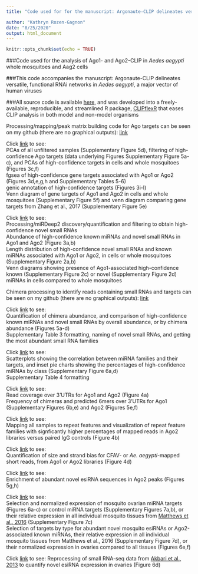 ```yaml
---
title: "Code used for for the manuscript: Argonaute-CLIP delineates versatile, functional RNAi networks in *Aedes aegypti*"

author: "Kathryn Rozen-Gagnon"
date: "8/25/2020"
output: html_document
---
```


```r
knitr::opts_chunk$set(echo = TRUE)
```
###Code used for the analysis of Ago1- and Ago2-CLIP in *Aedes aegypti* whole mosquitoes and Aag2 cells

###This code accompanies the manuscript: Argonaute-CLIP delineates versatile, functional RNAi networks in *Aedes aegypti*, a major vector of human viruses

###All source code is available [here](https://github.com/kathrynrozengagnon/AgoCLIP_2020), and was developed into a freely-available, reproducible, and streamlined R package,  [CLIPflexR](https://kathrynrozengagnon.github.io/CLIPflexR/) that eases CLIP analysis in both model and non-model organisms 

Processing/mapping/peak matrix building code for Ago targets can be seen on my github (there are no graphical outputs): [link](Processing_to_matrix.html)

Click [link](PCA_annotation_fgsea_targetvenns.html) to see:  
PCAs of all unfiltered samples (Supplementary Figure 5d), filtering of high-confidence Ago targets (data underlying Figures Supplementary Figure 5a-c), and PCAs of high-confidence targets in cells and whole mosquitoes (Figures 3c,f)  
fgsea of high-confidence gene targets associated with Ago1 or Ago2 (Figures 3d,e,g,h and Supplementary Tables 5-6)  
genic annotation of high-confidence targets (Figures 3i-l)  
Venn diagram of gene targets of Ago1 and Ago2 in cells and whole mosquitoes (Supplementary Figure 5f) and venn diagram comparing gene targets from Zhang et al., 2017 (Supplementary Figure 5e)  

Click [link](mirdeep2_processing_filtering_to_upload.html) to see:  
Processing/miRDeep2 discovery/quantification and filtering to obtain high-confidence novel small RNAs   
Abundance of high-confidence known miRNAs and novel small RNAs in Ago1 and Ago2 (Figure 3a,b)  
Length distribution of high-confidence novel small RNAs and known miRNAs associated with Ago1 or Ago2, in cells or whole mosquitoes (Supplementary Figure 2a,b)  
Venn diagrams showing presence of Ago1-associated high-confidence known (Supplementary Figure 2c) or novel (Supplementary Figure 2d) miRNAs in cells compared to whole mosquitoes   

Chimera processing to identify reads containing small RNAs and targets can be seen on my github (there are no graphical outputs): [link](https://github.com/kathrynrozengagnon/AgoCLIP_2020/blob/master/chimera_process_to_upload.Rmd)

Click [link](smallRNA_abundance_scatterplots_to_upload.html) to see:  
Quantification of chimera abundance, and comparison of high-confidence known miRNAs and novel small RNAs by overall abundance, or by chimera abundance (Figures 5a-d)   
Supplementary Table 3 formatting, naming of novel small RNAs, and getting the most abundant small RNA families 

Click [link](Ago1_miRNA_target_abundances_pies_TableS4_to_upload.html) to see:  
Scatterplots showing the correlation between miRNA families and their targets, and inset pie charts showing the percentages of high-confidence miRNAs by class (Supplementary Figure 6a,d)  
Supplementary Table 4 formatting

Click [link](metagene_plots_coverage_chimeras_mod.html) to see:  
Read coverage over 3'UTRs for Ago1  and Ago2 (Figure 4a)  
Frequency of chimeras and predicted 6mers over 3'UTRs for Ago1 (Supplementary Figures 6b,e) and Ago2 (Figures 5e,f)

Click [link](Repeat_features_to_upload.html) to see:  
Mapping all samples to repeat features and visualization of repeat feature families with signficantly higher percentages of mapped reads in Ago2 libraries versus paired IgG controls (Figure 4b)

Click [link](CFAV_short_reads_size_strand_distribution.html) to see:  
Quantification of size and strand bias for CFAV- or *Ae. aegypti*-mapped short reads, from Ago1 or Ago2 libraries (Figure 4d)

Click [link](Ago2_esiRNA_target_enrichment_in_peaks_mod.html) to see:  
Enrichment of abundant novel esiRNA sequences in Ago2 peaks (Figures 5g,h)  

Click [link](RNAseq_target_validation_to_upload.html) to see:  
Selection and normalized expression of mosquito ovarian miRNA targets (Figures 6a-c) or control miRNA targets (Supplementary Figures 7a,b), or their relative expression in all individual mosquito tissues from [Matthews et al., 2016](https://pubmed.ncbi.nlm.nih.gov/26738925/) (Supplementary Figure 7c)  
Selection of targets by type for abundant novel mosquito esiRNAs or Ago2-associated known miRNAs, their relative expression in all individual mosquito tissues from Matthews et al., 2016 (Supplementary Figure 7d), or their normalized expression in ovaries compared to all tissues (Figures 6e,f)

Click [link](reprocess_reanalyze_smallRNA_seq_Akbari_to_upload.html) to see:
Reprocessing of small RNA-seq data from [Akbari et al., 2013](https://www.ncbi.nlm.nih.gov/pmc/articles/PMC3755910/) to quantify novel esiRNA expression in ovaries (Figure 6d)  
  